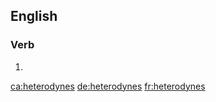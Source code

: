 ==English==

===Verb===
{{head|en|verb form}}

# {{en-third-person singular of|heterodyne}}

[[ca:heterodynes]]
[[de:heterodynes]]
[[fr:heterodynes]]
